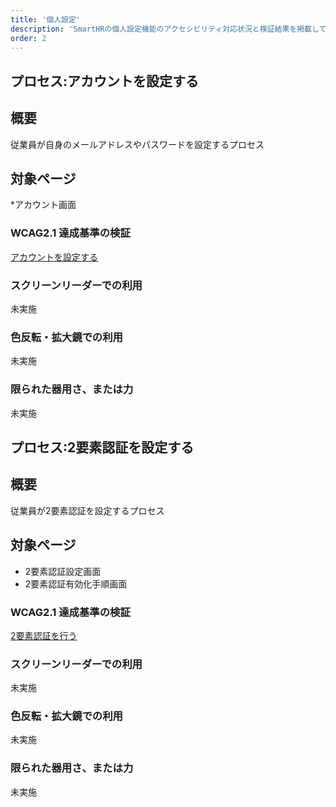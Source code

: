```yaml
---
title: '個人設定'
description: 'SmartHRの個人設定機能のアクセシビリティ対応状況と検証結果を掲載しています。'
order: 2
---
```


## プロセス:アカウントを設定する
## 概要

従業員が自身のメールアドレスやパスワードを設定するプロセス

## 対象ページ

*アカウント画面


### WCAG2.1 達成基準の検証

[アカウントを設定する](./202406-account/)


### スクリーンリーダーでの利用

未実施


### 色反転・拡大鏡での利用

未実施


### 限られた器用さ、または力

未実施


## プロセス:2要素認証を設定する
## 概要

従業員が2要素認証を設定するプロセス

## 対象ページ

* 2要素認証設定画面
* 2要素認証有効化手順画面

### WCAG2.1 達成基準の検証

[2要素認証を行う](./202406-auth/)

### スクリーンリーダーでの利用

未実施

### 色反転・拡大鏡での利用

未実施

### 限られた器用さ、または力

未実施
